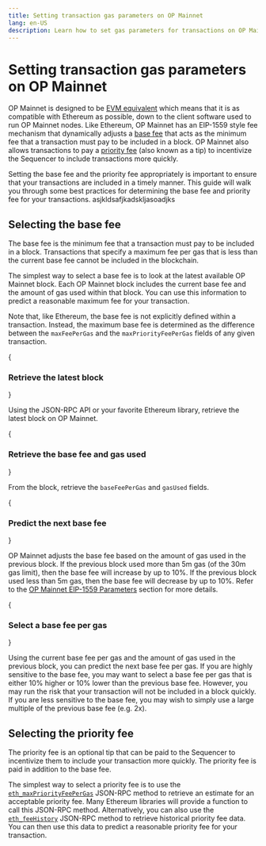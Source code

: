 ```yaml
---
title: Setting transaction gas parameters on OP Mainnet
lang: en-US
description: Learn how to set gas parameters for transactions on OP Mainnet.
---
```



# Setting transaction gas parameters on OP Mainnet

OP Mainnet is designed to be [EVM equivalent](https://web.archive.org/web/20231127160757/https://medium.com/ethereum-optimism/introducing-evm-equivalence-5c2021deb306) which means that it is as compatible with Ethereum as possible, down to the client software used to run OP Mainnet nodes.
Like Ethereum, OP Mainnet has an EIP-1559 style fee mechanism that dynamically adjusts a [base fee](https://ethereum.org/en/developers/docs/gas/#base-fee) that acts as the minimum fee that a transaction must pay to be included in a block.
OP Mainnet also allows transactions to pay a [priority fee](https://ethereum.org/en/developers/docs/gas/#priority-fee) (also known as a tip) to incentivize the Sequencer to include transactions more quickly.

Setting the base fee and the priority fee appropriately is important to ensure that your transactions are included in a timely manner.
This guide will walk you through some best practices for determining the base fee and priority fee for your transactions.
asjkldsafjkadskljasoadjks
## Selecting the base fee

The base fee is the minimum fee that a transaction must pay to be included in a block.
Transactions that specify a maximum fee per gas that is less than the current base fee cannot be included in the blockchain.

The simplest way to select a base fee is to look at the latest available OP Mainnet block.
Each OP Mainnet block includes the current base fee and the amount of gas used within that block.
You can use this information to predict a reasonable maximum fee for your transaction.

Note that, like Ethereum, the base fee is not explicitly defined within a transaction.
Instead, the maximum base fee is determined as the difference between the `maxFeePerGas` and the `maxPriorityFeePerGas` fields of any given transaction.

<Steps>

{<h3>Retrieve the latest block</h3>}

Using the JSON-RPC API or your favorite Ethereum library, retrieve the latest block on OP Mainnet.

{<h3>Retrieve the base fee and gas used</h3>}

From the block, retrieve the `baseFeePerGas` and `gasUsed` fields.

{<h3>Predict the next base fee</h3>}

OP Mainnet adjusts the base fee based on the amount of gas used in the previous block.
If the previous block used more than 5m gas (of the 30m gas limit), then the base fee will increase by up to 10%.
If the previous block used less than 5m gas, then the base fee will decrease by up to 10%.
Refer to the [OP Mainnet EIP-1559 Parameters](/stack/differences#eip-1559-parameters) section for more details.

{<h3>Select a base fee per gas</h3>}

Using the current base fee per gas and the amount of gas used in the previous block, you can predict the next base fee per gas.
If you are highly sensitive to the base fee, you may want to select a base fee per gas that is either 10% higher or 10% lower than the previous base fee.
However, you may run the risk that your transaction will not be included in a block quickly.
If you are less sensitive to the base fee, you may wish to simply use a large multiple of the previous base fee (e.g. 2x).

</Steps>

## Selecting the priority fee

The priority fee is an optional tip that can be paid to the Sequencer to incentivize them to include your transaction more quickly.
The priority fee is paid in addition to the base fee.

The simplest way to select a priority fee is to use the [`eth_maxPriorityFeePerGas`](https://docs.alchemy.com/reference/eth-maxpriorityfeepergas) JSON-RPC method to retrieve an estimate for an acceptable priority fee.
Many Ethereum libraries will provide a function to call this JSON-RPC method.
Alternatively, you can also use the [`eth_feeHistory`](https://docs.alchemy.com/reference/eth-feehistory) JSON-RPC method to retrieve historical priority fee data.
You can then use this data to predict a reasonable priority fee for your transaction.
